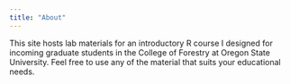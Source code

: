 ```yaml
---
title: "About"
---
```


This site hosts lab materials for an introductory R course I designed for incoming graduate students in the College of Forestry at Oregon State University. Feel free to use any of the material that suits your educational needs.
